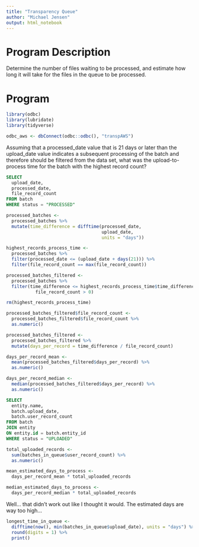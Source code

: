 ```yaml
---
title: "Transparency Queue"
author: "Michael Jensen"
output: html_notebook
---
```

# Program Description

Determine the number of files waiting to be processed, and estimate how long it will take for the files in the queue to be processed.

# Program

```r
library(odbc)
library(lubridate)
library(tidyverse)

odbc_aws <- dbConnect(odbc::odbc(), "transpAWS")
```

Assuming that a processed_date value that is 21 days or later than the upload_date value indicates a subsequent processing of the batch and therefore should be filtered from the data set, what was the upload-to-process time for the batch with the highest record count?

```sql
SELECT 
  upload_date,
  processed_date,
  file_record_count
FROM batch
WHERE status = "PROCESSED"
```

```r
processed_batches <- 
  processed_batches %>% 
  mutate(time_difference = difftime(processed_date,
                                    upload_date,
                                    units = "days"))

highest_records_process_time <- 
  processed_batches %>% 
  filter(processed_date <= (upload_date + days(21))) %>% 
  filter(file_record_count == max(file_record_count))

processed_batches_filtered <- 
  processed_batches %>% 
  filter(time_difference <= highest_records_process_time$time_difference &
           file_record_count > 0)

rm(highest_records_process_time)

processed_batches_filtered$file_record_count <- 
  processed_batches_filtered$file_record_count %>% 
  as.numeric()

processed_batches_filtered <- 
  processed_batches_filtered %>% 
  mutate(days_per_record = time_difference / file_record_count)

days_per_record_mean <- 
  mean(processed_batches_filtered$days_per_record) %>% 
  as.numeric()

days_per_record_median <- 
  median(processed_batches_filtered$days_per_record) %>% 
  as.numeric()
```

```sql
SELECT 
  entity.name,
  batch.upload_date,
  batch.user_record_count
FROM batch
JOIN entity
ON entity.id = batch.entity_id
WHERE status = "UPLOADED"
```

```r
total_uploaded_records <- 
  sum(batches_in_queue$user_record_count) %>% 
  as.numeric()

mean_estimated_days_to_process <- 
  days_per_record_mean * total_uploaded_records

median_estimated_days_to_process <- 
  days_per_record_median * total_uploaded_records
```


Well... that didn't work out like I thought it would. The estimated days are way too high...

```r
longest_time_in_queue <- 
  difftime(now(), min(batches_in_queue$upload_date), units = "days") %>% 
  round(digits = 1) %>% 
  print()
```

